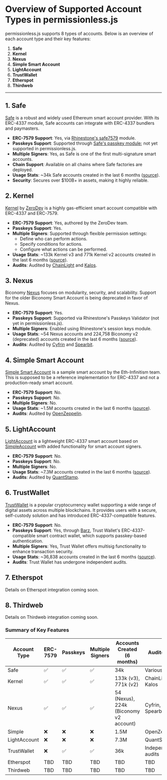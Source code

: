 # Overview of Supported Account Types in permissionless.js

permissionless.js supports 8 types of accounts. Below is an overview of each account type and their key features:

1. **Safe**
2. **Kernel**
3. **Nexus**
4. **Simple Smart Account**
5. **LightAccount**
6. **TrustWallet**
7. **Etherspot**
8. **Thirdweb**

---

## 1. **Safe**

[Safe](https://safe.global) is a robust and widely used Ethereum smart account provider. With its ERC-4337 module, Safe accounts can integrate with ERC-4337 bundlers and paymasters.

- **ERC-7579 Support**: Yes, via [Rhinestone's safe7579](https://github.com/rhinestonewtf/safe7579) module.
- **Passkeys Support**: Supported through [Safe's passkey module](https://github.com/safe-global/safe-modules/blob/466a9b8ef169003c5df856c6ecd295e6ecb9e99d/modules/passkey/README.md); not yet supported in permissionless.js.
- **Multiple Signers**: Yes, as Safe is one of the first multi-signature smart accounts.
- **Chain Support**: Available on all chains where Safe factories are deployed.
- **Usage Stats**: ~34k Safe accounts created in the last 6 months ([source](https://stats.pimlico.io/factories)).
- **Security**: Secures over $100B+ in assets, making it highly reliable.

## 2. **Kernel**

[Kernel](https://github.com/zerodevapp/kernel) by [ZeroDev](https://zerodev.app) is a highly gas-efficient smart account compatible with ERC-4337 and ERC-7579.

- **ERC-7579 Support**: Yes, authored by the ZeroDev team.
- **Passkeys Support**: Yes.
- **Multiple Signers**: Supported through flexible permission settings:
  - Define who can perform actions.
  - Specify conditions for actions.
  - Configure what actions can be performed.
- **Usage Stats**: ~133k Kernel v3 and 771k Kernel v2 accounts created in the last 6 months ([source](https://stats.pimlico.io/factories)).
- **Audits**: Audited by [ChainLight](https://github.com/zerodevapp/kernel/blob/dev/audits/chainlight_v3_0.pdf) and [Kalos](https://github.com/zerodevapp/kernel/tree/dev/audits).

## 3. **Nexus**

Biconomy [Nexus](https://github.com/bcnmy/nexus) focuses on modularity, security, and scalability. Support for the older Biconomy Smart Account is being deprecated in favor of Nexus.

- **ERC-7579 Support**: Yes.
- **Passkeys Support**: Supported via Rhinestone's Passkeys Validator (not yet in permissionless.js).
- **Multiple Signers**: Enabled using Rhinestone's session keys module.
- **Usage Stats**: ~54 Nexus accounts and 224,758 Biconomy v2 (deprecated) accounts created in the last 6 months ([source](https://stats.pimlico.io/factories)).
- **Audits**: Audited by [Cyfrin](https://github.com/bcnmy/nexus/blob/dev/audits/CodeHawks-Cyfrin-Competition-170924.pdf) and [Spearbit](https://github.com/bcnmy/nexus/blob/dev/audits/report-cantinacode-biconomy-0708-final.pdf).

## 4. **Simple Smart Account**

[Simple Smart Account](https://github.com/eth-infinitism/account-abstraction/blob/v0.7.0/contracts/samples/SimpleAccount.sol) is a sample smart account by the Eth-Infinitism team.
This is supposed to be a reference implementation for ERC-4337 and not a production-ready smart account.

- **ERC-7579 Support**: No.
- **Passkeys Support**: No.
- **Multiple Signers**: No.
- **Usage Stats**: ~1.5M accounts created in the last 6 months ([source](https://stats.pimlico.io/factories)).
- **Audits**: Audited by [OpenZeppelin](https://github.com/eth-infinitism/account-abstraction/blob/develop/audits/EIP_4337_%E2%80%93_Ethereum_Account_Abstraction_Incremental_Audit_Feb_2023.pdf).

## 5. **LightAccount**

[LightAccount](https://accountkit.alchemy.com/smart-contracts/light-account) is a lightweight ERC-4337 smart account based on [SimpleAccount](https://github.com/eth-infinitism/account-abstraction/blob/v0.7.0/contracts/samples/SimpleAccount.sol) with added functionality for smart account signers.

- **ERC-7579 Support**: No.
- **Passkeys Support**: No.
- **Multiple Signers**: No.
- **Usage Stats**: ~7.3M accounts created in the last 6 months ([source](https://stats.pimlico.io/factories)).
- **Audits**: Audited by [QuantStamp](https://github.com/alchemyplatform/light-account/blob/develop/audits/2024-01-09_quantstamp_aa8196b.pdf).

## 6. **TrustWallet**

[TrustWallet](https://trustwallet.com/) is a popular cryptocurrency wallet supporting a wide range of digital assets across multiple blockchains. It provides users with a secure, self-custody solution and has introduced ERC-4337-compatible features.

- **ERC-7579 Support**: No.
- **Passkeys Support**: Yes, through [Barz](https://trustwallet.com/blog/introducing-barz-smart-contract-wallet-solution), Trust Wallet's ERC-4337-compatible smart contract wallet, which supports passkey-based authentication.
- **Multiple Signers**: Yes, Trust Wallet offers multisig functionality to enhance transaction security.
- **Usage Stats**: ~36,838 accounts created in the last 6 months ([source](https://stats.pimlico.io/factories)).
- **Audits**: Trust Wallet has undergone independent audits.

## 7. **Etherspot**

Details on Etherspot integration coming soon.

## 8. **Thirdweb**

Details on Thirdweb integration coming soon.

### Summary of Key Features

| Account Type      | ERC-7579 | Passkeys | Multiple Signers | Accounts Created (6 months) | Audited By             |
|-------------------|-----------|----------|-------------------|-----------------------------|-------------------------|
| Safe              | ✅         | ✅       | ✅               | 34k                     | Various                |
| Kernel            | ✅         | ✅       | ✅               | 133k (v3), 771k (v2)  | ChainLight, Kalos      |
| Nexus    | ✅        | ✅       | ✅               | 54 (Nexus), 224k (Biconomy v2 account)   | Cyfrin, Spearbit       |
| Simple  | ❌        | ❌       | ❌                | 1.5M                  | OpenZeppelin           |
| LightAccount      | ❌        | ❌       | ❌                | 7.3M                  | QuantStamp             |
| TrustWallet       | ❌        | ✅      | ✅               | 36k                     | Independent audits                    |
| Etherspot         | TBD       | TBD      | TBD               | TBD                         | TBD                    |
| Thirdweb          | TBD       | TBD      | TBD               | TBD                         | TBD                    |

